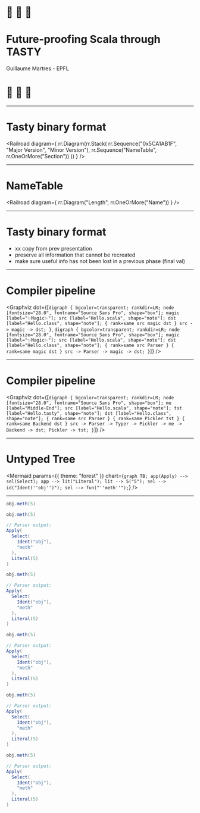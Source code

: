 



<Head>
  <link rel="stylesheet"
  href={require("railroad-diagrams/railroad-diagrams.css")} />
  <link rel="stylesheet"
  href={require("./railroad-custom.css")} />
</Head>

# :evergreen_tree: :evergreen_tree: :evergreen_tree:

# Future-proofing Scala through TASTY

Guillaume Martres - EPFL

# :evergreen_tree: :evergreen_tree: :evergreen_tree:

---

# Tasty binary format

<Railroad diagram={
rr.Diagram(rr.Stack(
  rr.Sequence("0x5CA1AB1F", "Major Version", "Minor Version"),
  rr.Sequence("NameTable", rr.OneOrMore("Section"))
))
} />

---

# NameTable

<Railroad diagram={
rr.Diagram("Length", rr.OneOrMore("Name"))
} />

---

# Tasty binary format

- xx copy from prev presentation
- preserve all information that cannot be recreated
- make sure useful info has not been lost in a previous phase (final val)

---

# Compiler pipeline

<Graphviz dot={[`
digraph {
bgcolor=transparent;
rankdir=LR;
node [fontsize="28.0", fontname="Source Sans Pro", shape="box"];
magic [label="✨Magic✨"];
src [label="Hello.scala", shape="note"];
dst [label="Hello.class", shape="note"];
{ rank=same src magic dst }
src -> magic -> dst;
}
`,
`
digraph {
bgcolor=transparent;
rankdir=LR;
node [fontsize="28.0", fontname="Source Sans Pro", shape="box"];
magic [label="✨Magic✨"];
src [label="Hello.scala", shape="note"];
dst [label="Hello.class", shape="note"];
{ rank=same src Parser }
{ rank=same magic dst }
src -> Parser -> magic -> dst;
}
`]} />

---

# Compiler pipeline

<Graphviz dot={[`
digraph {
bgcolor=transparent;
rankdir=LR;
node [fontsize="28.0", fontname="Source Sans Pro", shape="box"];
me [label="Middle-End"];
src [label="Hello.scala", shape="note"];
tst [label="Hello.tasty", shape="note"];
dst [label="Hello.class", shape="note"];
{ rank=same src Parser }
{ rank=same Pickler tst }
{ rank=same Backend dst }
src -> Parser -> Typer -> Pickler -> me -> Backend -> dst;
Pickler -> tst;
}
`]} />

---

# Untyped Tree

<Mermaid params={{ theme: "forest" }} chart={`
graph TB;
app(Apply) --> sel(Select);
app --> lit("Literal");
lit --> 5("5");
sel --> id("Ident(''obj'')");
sel --> fun("''meth''");
`} />

---

<CodeSurferLayout>

```scala
obj.meth(5)
```

```scala 1[1:3],3,6[1:16]
obj.meth(5)

// Parser output:
Apply(
  Select(
    Ident("obj"),
    "meth"
  ),
  Literal(5)
)
```

```scala 1[4],5,8[1:3]
obj.meth(5)

// Parser output:
Apply(
  Select(
    Ident("obj"),
    "meth"
  ),
  Literal(5)
)
```

```scala 1[5:8],7
obj.meth(5)

// Parser output:
Apply(
  Select(
    Ident("obj"),
    "meth"
  ),
  Literal(5)
)
```

```scala 1[9,11],4,10
obj.meth(5)

// Parser output:
Apply(
  Select(
    Ident("obj"),
    "meth"
  ),
  Literal(5)
)
```

```scala 1[10],9
obj.meth(5)

// Parser output:
Apply(
  Select(
    Ident("obj"),
    "meth"
  ),
  Literal(5)
)
```
</CodeSurferLayout>
